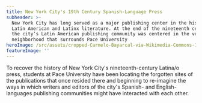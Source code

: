 ```yaml
---
title: New York City's 19th Century Spanish-Language Press
subheader: >-
  New York City has long served as a major publishing center in the history of
  Latin American and Latinx literature. At the end of the nineteenth century,
  the city’s Latin American publishing community was centered in the very
  neighborhood that surrounds Pace University
heroImage: /src/assets/cropped-Carmelo-Bayarcal-via-Wikimedia-Commons-1.jpg
featureImage: ''
---
```


To recover the history of New York City's nineteenth-century Latina/o press, students at Pace University have been locating the forgotten sites of the publications that once resided there and beginning to re-imagine the ways in which writers and 
editors of the city's Spanish- and English-languages publishing communities might have interacted with each other.  
